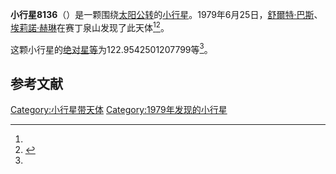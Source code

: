 {{Infobox planet
| bgcolour = #FFFFC0
| name = 8136
| symbol = 
| image = 
| caption = 
| discovery = yes
| discovery_ref = 
| discoverer = [[舒爾特·巴斯|舒爾特·巴斯]]、[[埃莉諾·赫琳|埃莉諾·赫琳]]
| discovery_site = [[赛丁泉山|赛丁泉山]] 
| discovered = 1979年6月25日
| designations = yes
| mp_name = 
| named_after = 
| alt_names = 1979 MH2/ 1991 TU14 / 1995 KV5
| mp_category = [[主带小行星|主带小行星]]
| orbit_ref = <ref name="a">[http://ssd.jpl.nasa.gov/sbdb.cgi?sstr=8136 8136] {{Wayback|url=http://ssd.jpl.nasa.gov/sbdb.cgi?sstr=8136 |date=20201124030705 }}，小行星數據庫瀏覽器（JPL Small-Body Database Browser）－[[美国国家航空航天局|美国国家航空航天局]]喷气推进实验室</ref>
| epoch = 2456400.5 (2013年4月18日更新)
| aphelion = {{convert|3.550615764311874|AU|km|3|abbr=on|lk=out}}
| perihelion = {{convert|2.767844465884427|AU|km|3|abbr=on}}
| semimajor = {{convert|3.15923011509815|AU|km|3|abbr=on}}
| eccentricity = 0.123886401
| period = 2051.021995 [[日|日]]<br />5.62[[儒略年|儒略年]]
| avg_speed = 
| inclination = 3.818958430399761
| asc_node = 201.1765658182341
| mean_anomaly = 
| arg_peri = 122.9542501207799
| satellites = 
| physical_characteristics = yes
| dimensions = 
| mass = 
| density = 
| surface_grav = 
| escape_velocity = 
| sidereal_day = 
| axial_tilt = 
| pole_ecliptic_lat = 
| pole_ecliptic_lon = 
| albedo = 
| temperatures= 
| temp_name1 = 
| mean_temp_1 = 
| max_temp_1 = 
| temp_name2 = 
| max_temp_2 = 
| spectral_type = 
| abs_magnitude = 122.9542501207799
}}

'''小行星8136'''（{{lang-en|8136}}）是一颗围绕[[太阳|太阳]][[公转|公转]]的[[小行星|小行星]]。1979年6月25日，[[舒爾特·巴斯|舒爾特·巴斯]]、[[埃莉諾·赫琳|埃莉諾·赫琳]]在赛丁泉山发现了此天体<ref name="a" /><ref>{{cite news|title=小行星列表|url=http://cfa-www.harvard.edu/iau/lists/NumberedMPs.txt|accessdate=2013-07-08|newspaper=哈佛大学|archive-date=2008-05-17|archive-url=https://web.archive.org/web/20080517010638/http://cfa-www.harvard.edu/iau/lists/NumberedMPs.txt|dead-url=no}}</ref>。

这颗小行星的[[绝对星等|绝对星等]]为122.9542501207799等<ref name="a" />。

==参考文献==
{{reflist}}
{{Minor Planet Number|[[小行星8135|小行星8135]]|[[小行星8137|小行星8137]]}}

{{小天体}}

[[Category:小行星带天体|Category:小行星带天体]]
[[Category:1979年发现的小行星|Category:1979年发现的小行星]]

{{asteroid-stub}}